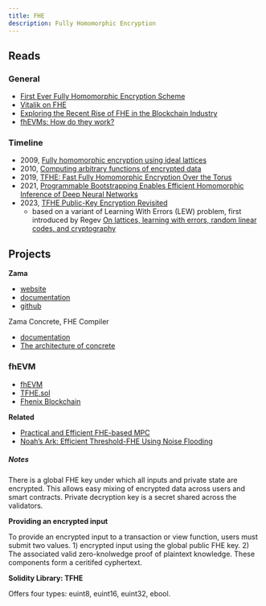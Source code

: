 ```yaml
---
title: FHE
description: Fully Homomorphic Encryption
---
```


## Reads

### General

- [First Ever Fully Homomorphic Encryption Scheme](https://crypto.stanford.edu/craig/craig-thesis.pdf)
- [Vitalik on FHE](https://vitalik.ca/general/2020/07/20/homomorphic.html)
- [Exploring the Recent Rise of FHE in the Blockchain Industry](https://medium.com/@mustafa.hourani/explaining-the-recent-rise-of-fully-homomorphic-encryption-in-the-blockchain-industry-c7081fa05458)
- [fhEVMs: How do they work?](https://medium.com/@whaleslee/fhevms-how-do-they-work-c13ea8a4d4c0)

### Timeline

- 2009, [Fully homomorphic encryption using ideal lattices](https://dl.acm.org/doi/10.1145/1536414.1536440)
- 2010, [Computing arbitrary functions of encrypted data](https://dl.acm.org/doi/10.1145/1666420.1666444)
- 2019, [TFHE: Fast Fully Homomorphic Encryption Over the Torus](https://link.springer.com/article/10.1007/s00145-019-09319-x)
- 2021, [Programmable Bootstrapping Enables Efficient Homomorphic Inference of Deep Neural Networks](https://link.springer.com/chapter/10.1007/978-3-030-78086-9_1)
- 2023, [TFHE Public-Key Encryption Revisited](https://eprint.iacr.org/2023/603)
    - based on a variant of Learning With Errors (LEW) problem, first introduced by Regev [On lattices, learning with errors, random linear codes, and cryptography](https://dl.acm.org/doi/10.1145/1060590.1060603)

## Projects

**Zama**

- [website](https://www.zama.ai/)
- [documentation](https://docs.zama.ai/homepage/)
- [github](https://github.com/zama-ai)

Zama Concrete, FHE Compiler

- [documentation](https://docs.zama.ai/concrete)
- [The architecture of concrete](https://www.zama.ai/post/the-architecture-of-concrete-zama-fully-homomorphic-encryption-compiler-leveraging-mlir)

### fhEVM

- [fhEVM](https://github.com/zama-ai/fhevm/blob/main/fhevm-whitepaper.pdf)
- [TFHE.sol](https://github.com/zama-ai/fhevm/blob/main/lib/TFHE.sol)
- [Fhenix Blockchain](https://twitter.com/FhenixIO)

**Related**

- [Practical and Efficient FHE-based MPC](https://eprint.iacr.org/2023/981.pdf)
- [Noah’s Ark: Efficient Threshold-FHE Using Noise Flooding](https://eprint.iacr.org/2023/815.pdf)

##### **Notes**

There is a global FHE key under which all inputs and private state are encrypted. This allows easy mixing of encrypted data across users and smart contracts. Private decryption key is a secret shared across the validators.

**Providing an encrypted input**

To provide an encrypted input to a transaction or view function, users must submit two values. 1) encrypted input using the global public FHE key. 2) The associated valid zero-knolwedge proof of plaintext knowledge. These components form a ceritifed cyphertext.

**Solidity Library: TFHE**

Offers four types: euint8, euint16, euint32, ebool.